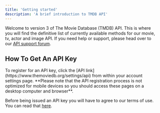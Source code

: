 ```yaml
---
title: 'Getting started'
description: 'A brief introduction to TMDB API'
---
```


Welcome to version 3 of The Movie Database (TMDB) API. 
This is where you will find the definitive list of currently available methods for our movie, tv, actor and image API. 
If you need help or support, please head over to our [API support forum](https://www.themoviedb.org/talk/category/5047958519c29526b50017d6).

## How To Get An API Key
<Steps>

</Steps>
To register for an API key, click the [API link](https://www.themoviedb.org/settings/api) from within your account settings page.

<Info>
   **Please note that the API registration process is not optimized for mobile devices so you should access these pages on a desktop computer and browser**.
</Info>

Before being issued an API key you will have to agree to our terms of use. You can read that [here](https://www.themoviedb.org/documentation/api/terms-of-use).


